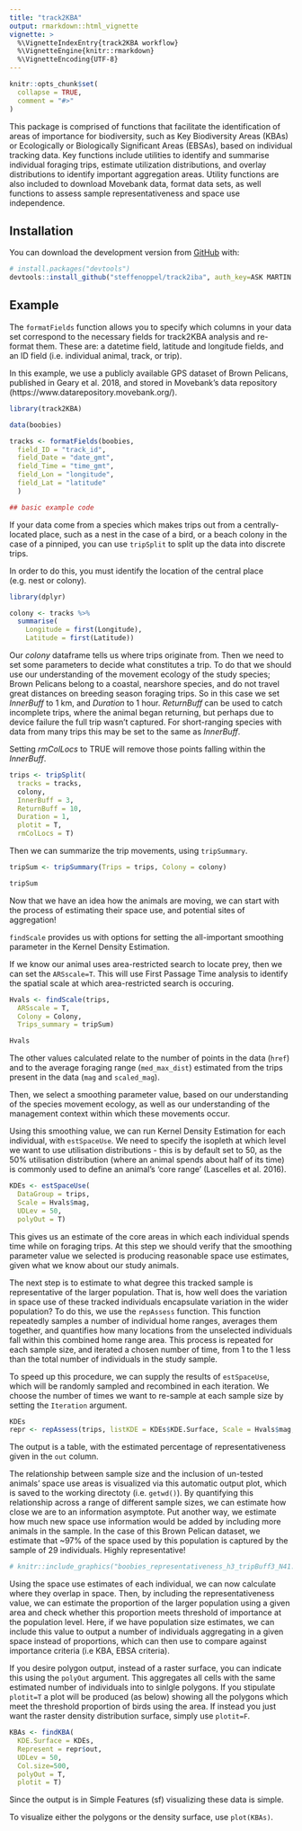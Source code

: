 ```yaml
---
title: "track2KBA"
output: rmarkdown::html_vignette
vignette: >
  %\VignetteIndexEntry{track2KBA workflow}
  %\VignetteEngine{knitr::rmarkdown}
  %\VignetteEncoding{UTF-8}
---
```


```r
knitr::opts_chunk$set(
  collapse = TRUE,
  comment = "#>"
)
```

This package is comprised of functions that facilitate the identification of areas of importance for biodiversity, such as Key Biodiversity Areas (KBAs) or Ecologically or Biologically Significant Areas (EBSAs), based on individual tracking data. Key functions include utilities to identify and summarise individual foraging trips, estimate utilization distributions, and overlay distributions to identify important aggregation areas. Utility functions are also included to download Movebank data, format data sets, as well functions to assess sample representativeness and space use independence.

## Installation

You can download the development version from [GitHub](https://github.com/) with:

``` r
# install.packages("devtools")
devtools::install_github("steffenoppel/track2iba", auth_key=ASK MARTIN FOR THIS!, dependencies=TRUE)
```
## Example

The `formatFields` function allows you to specify which columns in your data set correspond to the necessary fields for track2KBA analysis and re-format them. These are: a datetime field, latitude and longitude fields, and an ID field (i.e. individual animal, track, or trip). 

In this example, we use a publicly available GPS dataset of Brown Pelicans, published in Geary et al. 2018, and stored in Movebank's data repository (https://www.datarepository.movebank.org/). 

```r
library(track2KBA)

data(boobies)

tracks <- formatFields(boobies, 
  field_ID = "track_id", 
  field_Date = "date_gmt", 
  field_Time = "time_gmt",
  field_Lon = "longitude", 
  field_Lat = "latitude"
  )

## basic example code
```

If your data come from a species which makes trips out from a centrally-located place, such as a nest in the case of a bird, or a beach colony in the case of a pinniped, you can use `tripSplit` to split up the data into discrete trips.

In order to do this, you must identify the location of the central place (e.g. nest or colony). 

```r
library(dplyr)

colony <- tracks %>% 
  summarise(
    Longitude = first(Longitude), 
    Latitude = first(Latitude))

```

Our *colony* dataframe tells us where trips originate from. Then we need to set some parameters to decide what constitutes a trip. To do that we should use our understanding of the movement ecology of the study species; Brown Pelicans belong to a coastal, nearshore species, and do not travel great distances on breeding season foraging trips. So in this case we set *InnerBuff* to 1 km, and *Duration* to 1 hour. *ReturnBuff* can be used to catch incomplete trips, where the animal began returning, but perhaps due to device failure the full trip wasn't captured. For short-ranging species with data from many trips this may be set to the same as *InnerBuff*.
 
Setting *rmColLocs* to TRUE will remove those points falling within the *InnerBuff*. 

```r
trips <- tripSplit(
  tracks = tracks, 
  colony, 
  InnerBuff = 3, 
  ReturnBuff = 10, 
  Duration = 1, 
  plotit = T, 
  rmColLocs = T)
```


Then we can summarize the trip movements, using `tripSummary`. 


```r
tripSum <- tripSummary(Trips = trips, Colony = colony)

tripSum
```

Now that we have an idea how the animals are moving, we can start with the process of estimating their space use, and potential sites of aggregation!

`findScale` provides us with options for setting the all-important smoothing parameter in the Kernel Density Estimation. 

If we know our animal uses area-restricted search to locate prey, then we can set the `ARSscale=T`. This will use First Passage Time analysis to identify the spatial scale at which area-restricted search is occuring.

```r
Hvals <- findScale(trips,
  ARSscale = T,
  Colony = Colony,
  Trips_summary = tripSum)

Hvals
```

The other values calculated relate to the number of points in the data (`href`) and to the average foraging range (`med_max_dist`) estimated from the trips present in the data (`mag` and `scaled_mag`).

Then, we select a smoothing parameter value, based on our understanding of the species movement ecology, as well as our understanding of the management context within which these movements occur. 

Using this smoothing value, we can run Kernel Density Estimation for each individual, with `estSpaceUse`. We need to specify the isopleth at which level we want to use utilisation distributions - this is by default set to 50, as the 50% utilisation distribution (where an animal spends about half of its time) is commonly used to define an animal's 'core range' (Lascelles et al. 2016).

```r
KDEs <- estSpaceUse(
  DataGroup = trips, 
  Scale = Hvals$mag, 
  UDLev = 50, 
  polyOut = T)

```

This gives us an estimate of the core areas in which each individual spends time while on foraging trips. At this step we should verify that the smoothing parameter value we selected is producing reasonable space use estimates, given what we know about our study animals. 

The next step is to estimate to what degree this tracked sample is representative of the larger population. That is, how well does the variation in space use of these tracked individuals encapsulate variation in the wider population? To do this, we use the `repAssess` function. This function repeatedly samples a number of individual home ranges, averages them together, and quantifies how many locations from the unselected individuals fall within this combined home range area. This process is repeated for each sample size, and iterated a chosen number of time, from 1 to the 1 less than the total number of individuals in the study sample.

To speed up this procedure, we can supply the results of `estSpaceUse`, which will be randomly sampled and recombined in each iteration. We choose the number of times we want to re-sample at each sample size by setting the `Iteration` argument. 

```r
KDEs
repr <- repAssess(trips, listKDE = KDEs$KDE.Surface, Scale = Hvals$mag, Iteration = 1, BootTable = F)
```

The output is a table, with the estimated percentage of representativeness given in the `out` column.

The relationship between sample size and the inclusion of un-tested animals' space use areas is visualized via this automatic output plot, which is saved to the working directoty (i.e. `getwd()`). By quantifying this relationship across a range of different sample sizes, we can estimate how close we are to an information asymptote. Put another way, we estimate how much new space use information would be added by including more animals in the sample. In the case of this Brown Pelican dataset, we estimate that ~97% of the space used by this population is captured by the sample of 29 individuals. Highly representative!

```r
# knitr::include_graphics("boobies_representativeness_h3_tripBuff3_N41.png", dpi=10)
```


Using the space use estimates of each individual, we can now calculate where they overlap in space. Then, by including the representativeness value, we can estimate the proportion of the larger population using a given area and check whether this proportion meets threshold of importance at the population level. Here, if we have population size estimates, we can include this value to output a number of individuals aggregating in a given space instead of proportions, which can then use to compare against importance criteria (i.e KBA, EBSA criteria). 

If you desire polygon output, instead of a raster surface, you can indicate this using the `polyOut` argument. This aggregates all cells with the same estimated number of individuals into to sinlgle polygons. If you stipulate `plotit=T` a plot will be produced (as below) showing all the polygons which meet the threshold proportion of birds using the area. If instead you just want the raster density distribution surface, simply use `plotit=F`.

```r
KBAs <- findKBA(
  KDE.Surface = KDEs,
  Represent = repr$out,
  UDLev = 50,
  Col.size=500,
  polyOut = T,
  plotit = T)
```

Since the output is in Simple Features (sf) visualizing these  data is simple. 

To visualize either the polygons or the density surface, use `plot(KBAs)`.
